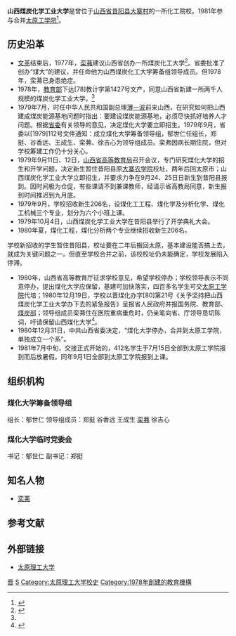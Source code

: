 {{Infobox university
|name        =山西煤炭化学工业大学
|EnglishName =
|image       =
|caption     =
|motto       =
|established =1978年
|closed      =1981年
|re-established =
|anniversary =
|type        =公立
|president   =
|dean        =
|secretary   =
|faculty     =
|staff       =
|students    =
|location    =[[山西省|山西省]][[昔阳县|昔阳县]][[大寨村|大寨村]]（原[[山西农业大学|大寨农学院]]校舍）
|campus      =
|area        =
|colors      =
|affiliations=
|zip         =
|telephone   =
|website     =
|logo        =
|footnotes   =
}}

'''山西煤炭化学工业大学'''是曾位于[[山西省|山西省]][[昔阳县|昔阳县]][[大寨村|大寨村]]的一所化工院校。1981年参与合并[[太原工学院|太原工学院]]<ref name=About>{{cite book|author = 太原工业大学校史编写委员会 | title = 太原工业大学校史简编 1902-1984 | year = 1986 | language = zh }}</ref>。

==历史沿革==
*[[文化大革命|文革]]结束后，1977年，[[栾茀|栾茀]]建议山西省创办一所煤炭化工大学<ref>{{cite web|url=http://sd.infobase.gov.cn/sdgd/sd6/c6a/zlzz/lydg/27.htm|title=仙境名人撷英 栾茀|work=山东省情网|accessdate=2013-12-29|deadurl=yes|archiveurl=https://web.archive.org/web/20131230233353/http://sd.infobase.gov.cn/sdgd/sd6/c6a/zlzz/lydg/27.htm|archivedate=2013-12-30}}</ref>。省委批准了创办“煤大”的建议，并任命他为山西煤炭化工大学筹备组领导成员。但1978年，栾茀已身患绝症。
*1978年，[[中华人民共和国教育部|教育部]]下达[78]教计字第1427号文产，同意山西省新建一所两千人规模的煤炭化学工业大学。<ref name=About></ref>
*1979年7月，时任中华人民共和国副总理[[薄一波|薄一波]]前来山西，在研究如何把山西建成煤炭能源基地问题时指出：要建设煤炭能源基地，必须尽快抓好培养人才问题。根据[[中国共产党山西省委员会|省委]]有关领导的意见，决定煤化大学要立即招生。1979年9月，省委以[1979]112号文件通知：成立煤化大学筹备领导组，郁世仁任组长，郑挺、谷香远、王成生、栾茀、徐吉心为领导组成员。栾弗因病长期住院，但对学校筹建工作仍十分关心。
*1979年9月11日、12日，[[山西省高等教育局|山西省高等教育局]]召开会议，专门研究煤化大学的招生和开学问题，决定新生暂住昔阳县原[[山西农业大学|大寨农学院]]校址，两年后回太原市；山西煤炭化学工业大学立即招生，并要求力争在9月24、25日日新生到昔阳县报到。因时间极为仓促，有些课请不到兼课教师，经请示省高教局同意，新生报到时间推迟到九月底。
*1979年9月，学校招收新生206名，设煤化工工程、煤化学及分析化学、煤化工机械三个专业，划分为六个小班上课。
*1979年10月4日，山西煤炭化学工业大学在昔阳县举行了开学典礼大会。
*1980年夏，煤化工程，煤化分析两个专业继续招收新生206名。
学校新招收的学生暂住昔阳县，校址要在二年后搬回太原，基本建设能否搞上去，就成为关键问题之一。但直至学校合并之前，该校校址仍未能确定，学校发展陷入停滞。
*1980年，山西省高等教育厅征求学校意见，希望学校停办；学校领导表示不同意停办，提出煤化大学应保留，基建可加快落实，四百多名学生可交[[太原工学院|太原工学院]]代培；1980年12月19日，学校以晋煤化办字[80]第21号《关予坚持把山西煤炭化学工业大学办下去的紧急报告》呈报省人民政府并报国务院、教育部、[[中华人民共和国煤炭工业部|煤炭部]]；领导组成员栾茀住在医院重病垂危时，仍亲笔向省、厅领导恳切陈词，吁请保留山西煤化大学<ref>{{cite news |language = zh | title = 追求——记一生追求光明追求正义追求真理的栾茀同志 | publisher = 人民日报 | date = 1981-03-31 | accessdate = 2013-12-29}} </ref>。
*1980年12月31日，中共山西省委决定，“煤化大学停办，合并到太原工学院，单独成立一个系”。
*1981年7月中旬，交接正式开始的，412名学生于7月15日全部到太原工学院报到而后放暑假。同年9月1日全部到太原工学院报到上课。

==组织机构==
===煤化大学筹备领导组===
组长：郁世仁
领导组成员：郑挺 谷香远 王成生 [[栾茀|栾茀]] 徐吉心

===煤化大学临时党委会===
书记：郁世仁
副书记：郑挺

==知名人物==
*[[栾茀|栾茀]]
==参考文献==
<div class="references-small">
<references />
</div>

==外部链接==
*[http://www.tyut.edu.cn 太原理工大学] {{Wayback|url=http://www.tyut.edu.cn/ |date=20170613042936 }}

{{太原理工大学}}
[[Category:中華人民共和國已不存在的大學|晋]]
[[Category:山西高等院校|S]]
[[Category:太原理工大学校史|Category:太原理工大学校史]]
[[Category:1978年創建的教育機構|Category:1978年創建的教育機構]]